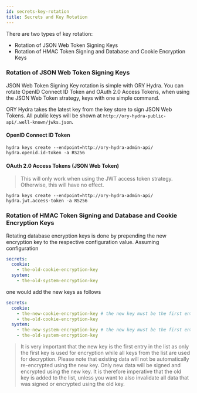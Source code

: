 ```yaml
---
id: secrets-key-rotation
title: Secrets and Key Rotation
---
```


There are two types of key rotation:

- Rotation of JSON Web Token Signing Keys
- Rotation of HMAC Token Signing and Database and Cookie Encryption Keys

### Rotation of JSON Web Token Signing Keys

JSON Web Token Signing Key rotation is simple with ORY Hydra. You can rotate
OpenID Connect ID Token and OAuth 2.0 Access Tokens, when using the JSON Web
Token strategy, keys with one simple command.

ORY Hydra takes the latest key from the key store to sign JSON Web Tokens. All
public keys will be shown at
`http://ory-hydra-public-api/.well-known/jwks.json`.

#### OpenID Connect ID Token

```
hydra keys create --endpoint=http://ory-hydra-admin-api/ hydra.openid.id-token -a RS256
```

#### OAuth 2.0 Access Tokens (JSON Web Token)

> This will only work when using the JWT access token strategy. Otherwise, this
> will have no effect.

```
hydra keys create --endpoint=http://ory-hydra-admin-api/ hydra.jwt.access-token -a RS256
```

### Rotation of HMAC Token Signing and Database and Cookie Encryption Keys

Rotating database encryption keys is done by prepending the new encryption key
to the respective configuration value. Assuming configuration

```yaml
secrets:
  cookie:
    - the-old-cookie-encryption-key
  system:
    - the-old-system-encryption-key
```

one would add the new keys as follows

```yaml
secrets:
  cookie:
    - the-new-cookie-encryption-key # the new key must be the first entry
    - the-old-cookie-encryption-key
  system:
    - the-new-system-encryption-key # the new key must be the first entry
    - the-old-system-encryption-key
```

> It is very important that the new key is the first entry in the list as only
> the first key is used for encryption while all keys from the list are used for
> decryption. Please note that existing data will not be automatically
> re-encrypted using the new key. Only new data will be signed and encrypted
> using the new key. It is therefore imperative that the old key is added to the
> list, unless you want to also invalidate all data that was signed or encrypted
> using the old key.
